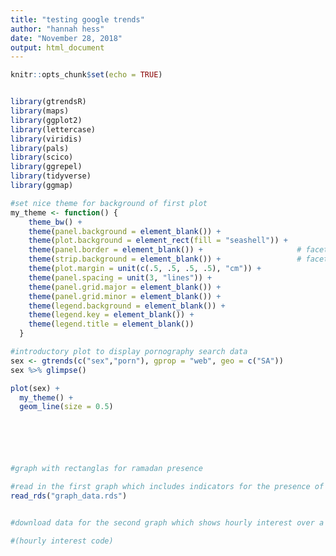```yaml
---
title: "testing google trends"
author: "hannah hess"
date: "November 28, 2018"
output: html_document
---
```


```r
knitr::opts_chunk$set(echo = TRUE)


library(gtrendsR)
library(maps)
library(ggplot2)
library(lettercase)
library(viridis)
library(pals)
library(scico)
library(ggrepel)
library(tidyverse)
library(ggmap)
```




```r

#set nice theme for background of first plot 
my_theme <- function() {
    theme_bw() +
    theme(panel.background = element_blank()) +
    theme(plot.background = element_rect(fill = "seashell")) +
    theme(panel.border = element_blank()) +                     # facet border
    theme(strip.background = element_blank()) +                 # facet title background
    theme(plot.margin = unit(c(.5, .5, .5, .5), "cm")) +
    theme(panel.spacing = unit(3, "lines")) +
    theme(panel.grid.major = element_blank()) +
    theme(panel.grid.minor = element_blank()) +
    theme(legend.background = element_blank()) +
    theme(legend.key = element_blank()) +
    theme(legend.title = element_blank())
  }

```



```r

#introductory plot to display pornography search data 
sex <- gtrends(c("sex","porn"), gprop = "web", geo = c("SA"))
sex %>% glimpse()

plot(sex) + 
  my_theme() +
  geom_line(size = 0.5) 







```
```r
#graph with rectanglas for ramadan presence

#read in the first graph which includes indicators for the presence of ramadan/eid and the value for sex and porn searches
read_rds("graph_data.rds")



```


```r
#download data for the second graph which shows hourly interest over a seven day period 

#(hourly interest code)

```

